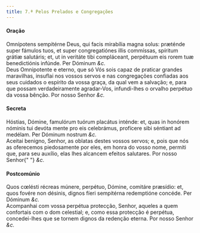 ```yaml
---
title: 7.ª Pelos Prelados e Congregações
---
```


<h4 class="text-center">Oração</h4>
<div class="container-fluid">
  <div class="row">
    <div class="col-6 dropcaps text-justify">
      Omnípotens sempitérne Deus, qui facis mirabília magna solus: præténde
      super fámulos tuos, et super congregatiónes illis commíssas, spíritum
      grátiæ salutáris; et, ut in veritáte tibi compláceant, perpétuum eis rorem
      tuæ benedictiónis infúnde. Per Dóminum <em>&c.</em>
    </div>
    <div class="col-6 dropcaps text-justify">
      Deus Omnipotente e eterno, que só Vós sois capaz de praticar grandes
      maravilhas, insuflai nos vossos servos e nas congregações confiadas aos
      seus cuidados o espírito da vossa graça, da qual vem a salvação; e, para
      que possam verdadeiramente agradar-Vos, infundi-lhes o orvalho perpétuo da
      vossa bênção. Por nosso Senhor <em>&c.</em>
    </div>
  </div>
</div>

<h4 class="text-center">Secreta</h4>
<div class="container-fluid">
  <div class="row">
    <div class="col-6 dropcaps text-justify">
      Hóstias, Dómine, famulórum tuórum placátus inténde: et, quas in honórem
      nóminis tui devóta mente pro eis celebrámus, profícere sibi séntiant ad
      medélam. Per Dóminum nostrum <em>&c.</em>
    </div>
    <div class="col-6 dropcaps text-justify">
      Aceitai benigno, Senhor, as oblatas destes vossos servos; e, pois que nós
      as oferecemos piedosamente por eles, em honra do vosso nome, permiti que,
      para seu auxílio, elas lhes alcancem efeitos salutares. Por nosso Senhor{" "}
      <em>&c.</em>
    </div>
  </div>
</div>

<h4 class="text-center">Postcomúnio</h4>
<div class="container-fluid">
  <div class="row">
    <div class="col-6 dropcaps text-justify">
      Quos cœlésti récreas múnere, perpétuo, Dómine, comitáre præsídio: et, quos
      fovére non désinis, dignos fíeri sempitérna redemptióne concéde. Per
      Dóminum <em>&c.</em>
    </div>
    <div class="col-6 dropcaps text-justify">
      Acompanhai com vossa perpétua protecção, Senhor, aqueles a quem confortais
      com o dom celestial; e, como essa protecção é perpétua, concedei-lhes que
      se tornem dignos da redenção eterna. Por nosso Senhor <em>&c.</em>
    </div>
  </div>
</div>
